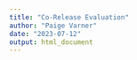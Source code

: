 ```yaml
---
title: "Co-Release Evaluation"
author: "Paige Varner"
date: "2023-07-12"
output: html_document
---
```

























